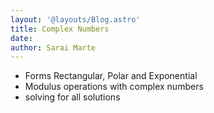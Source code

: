 ```yaml
---
layout: '@layouts/Blog.astro'
title: Complex Numbers
date:
author: Sarai Marte
---
```


<span style=" font-family: var(--primaryFont);">

- Forms Rectangular, Polar and Exponential
- Modulus operations with complex numbers
- solving for all solutions 


</span>